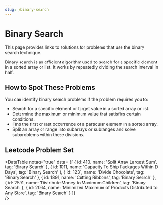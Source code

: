 ```yaml
---
slug: /binary-search
---
```



# Binary Search

This page provides links to solutions for problems that use the binary search technique.

Binary search is an efficient algorithm used to search for a specific element in a sorted array or list. It works by repeatedly dividing the search interval in half.


## How to Spot These Problems

You can identify binary search problems if the problem requires you to:

- Search for a specific element or target value in a sorted array or list.
- Determine the maximum or minimum value that satisfies certain conditions.
- Find the first or last occurrence of a particular element in a sorted array.
- Split an array or range into subarrays or subranges and solve subproblems within these divisions.


## Leetcode Problem Set

<DataTable notag="true" data=
{[
	{ id: 410, name: 'Split Array Largest Sum', tag: 'Binary Search' },
	{ id: 1011, name: 'Capacity To Ship Packages Within D Days', tag: 'Binary Search' },
	{ id: 1231, name: 'Divide Chocolate', tag: 'Binary Search' },
	{ id: 1891, name: 'Cutting Ribbons', tag: 'Binary Search' },
	{ id: 2591, name: 'Distribute Money to Maximum Children', tag: 'Binary Search' },
	{ id: 2064, name: 'Minimized Maximum of Products Distributed to Any Store', tag: 'Binary Search' }
]}  
/>

